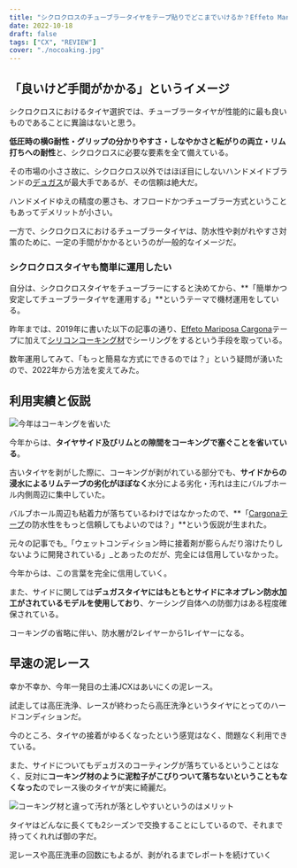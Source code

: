 ```yaml
---
title: "シクロクロスのチューブラータイヤをテープ貼りでどこまでいけるか？Effeto Mariposa Cargonaの限界に挑戦"
date: 2022-10-18
draft: false
tags: ["CX", "REVIEW"]
cover: "./nocoaking.jpg"
---
```


## 「良いけど手間がかかる」というイメージ

シクロクロスにおけるタイヤ選択では、チューブラータイヤが性能的に最も良いものであることに異論はないと思う。

**低圧時の横G耐性・グリップの分かりやすさ・しなやかさと転がりの両立・リム打ちへの耐性**と、シクロクロスに必要な要素を全て備えている。

その市場の小ささ故に、シクロクロス以外ではほぼ目にしないハンドメイドブランドの[デュガス](https://www.a-dugast.com/)が最大手であるが、その信頼は絶大だ。

ハンドメイドゆえの精度の悪さも、オフロードかつチューブラー方式ということもあってデメリットが小さい。

一方で、シクロクロスにおけるチューブラータイヤは、防水性や剥がれやすさ対策のために、一定の手間がかかるというのが一般的なイメージだ。

### シクロクロスタイヤも簡単に運用したい

自分は、シクロクロスタイヤをチューブラーにすると決めてから、**「簡単かつ安定してチューブラータイヤを運用する」**というテーマで機材運用をしている。

昨年までは、2019年に書いた以下の記事の通り、[Effeto Mariposa Cargona](https://amzn.to/2u8o89K)テープに加えて[シリコンコーキング材](https://amzn.to/3T71FmQ)でシーリングをするという手段を取っている。

<LinkBox url="https://blog.gensobunya.net/post/2019/01/tublar_ope/" />

数年運用してみて、「もっと簡易な方式にできるのでは？」という疑問が湧いたので、2022年から方法を変えてみた。

## 利用実績と仮説

![今年はコーキングを省いた](./nocoaking.jpg)

今年からは、**タイヤサイド及びリムとの隙間をコーキングで塞ぐことを省いている**。

古いタイヤを剥がした際に、コーキングが剥がれている部分でも、**サイドからの浸水によるリムテープの劣化がほぼなく**水分による劣化・汚れは主にバルブホール内側周辺に集中していた。

バルブホール周辺も粘着力が落ちているわけではなかったので、**「[Cargonaテープ](https://amzn.to/2u8o89K)の防水性をもっと信頼してもよいのでは？」**という仮説が生まれた。

元々の記事でも_「ウェットコンディション時に接着剤が膨らんだり溶けたりしないように開発されている」_とあったのだが、完全には信用していなかった。

<LinkBox url="https://www.cyclowired.jp/lifenews/node/191669" />

今年からは、この言葉を完全に信用していく。

また、サイドに関しては**デュガスタイヤにはもともとサイドにネオプレン防水加工がされているモデルを使用しており**、ケーシング自体への防御力はある程度確保されている。

コーキングの省略に伴い、防水層が2レイヤーから1レイヤーになる。

## 早速の泥レース

幸か不幸か、今年一発目の土浦JCXはあいにくの泥レース。

試走しては高圧洗浄、レースが終わったら高圧洗浄というタイヤにとってのハードコンディションだ。

<LinkBox url="https://blog.gensobunya.net/post/2022/10/2022_ibarakicx_2/" />

今のところ、タイヤの接着がゆるくなったという感覚はなく、問題なく利用できている。

また、サイドについてもデュガスのコーティングが落ちているということはなく、反対に**コーキング材のように泥粒子がこびりついて落ちないということもなくなった**のでレース後のタイヤが実に綺麗だ。

![コーキング材と違って汚れが落としやすいというのはメリット](./washed_tyre.jpg)

タイヤはどんなに長くても2シーズンで交換することにしているので、それまで持ってくれれば御の字だ。

泥レースや高圧洗車の回数にもよるが、剥がれるまでレポートを続けていく
